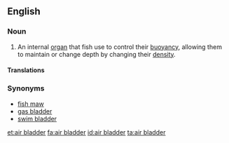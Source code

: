 ==English==

===Noun===
{{en-noun}}
{{wikipedia}}

# An internal [[organ]] that fish use to control their [[buoyancy]], allowing them to maintain or change depth by changing their [[density]].

====Translations====
{{trans-see|swim bladder}}

===Synonyms===
*[[fish maw]]
*[[gas bladder]]
*[[swim bladder]]

[[et:air bladder]]
[[fa:air bladder]]
[[id:air bladder]]
[[ta:air bladder]]